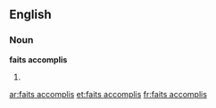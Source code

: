 ==English==
===Noun===
'''faits accomplis'''
# {{plural of|fait accompli}}

[[ar:faits accomplis]]
[[et:faits accomplis]]
[[fr:faits accomplis]]